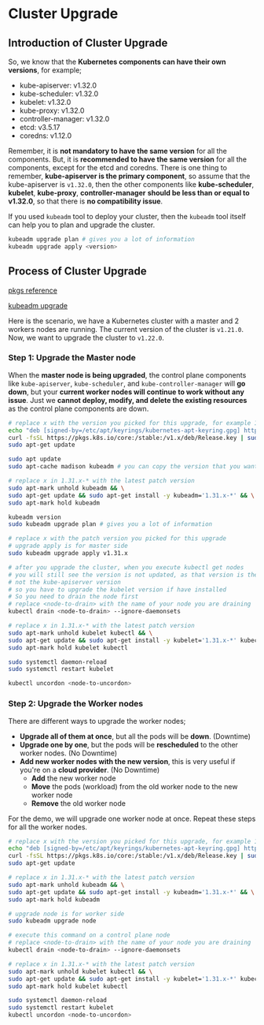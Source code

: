 # Cluster Upgrade

## Introduction of Cluster Upgrade

So, we know that the **Kubernetes components can have their own versions**, for example;
- kube-apiserver: v1.32.0
- kube-scheduler: v1.32.0
- kubelet: v1.32.0
- kube-proxy: v1.32.0
- controller-manager: v1.32.0
- etcd: v3.5.17
- coredns: v1.12.0

Remember, it is **not mandatory to have the same version** for all the components. But, it is **recommended to have the same version** for all the components, except for the etcd and coredns. There is one thing to remember, **kube-apiserver is the primary component**, so assume that the kube-apiserver is `v1.32.0`, then the other components like **kube-scheduler**, **kubelet**, **kube-proxy**, **controller-manager** **should be less than or equal to v1.32.0**, so that there is **no compatibility issue**.

If you used `kubeadm` tool to deploy your cluster, then the `kubeadm` tool itself can help you to plan and upgrade the cluster.

```bash
kubeadm upgrade plan # gives you a lot of information
kubeadm upgrade apply <version>
```

## Process of Cluster Upgrade

[pkgs reference](https://v1-31.docs.kubernetes.io/blog/2023/08/15/pkgs-k8s-io-introduction/)

[kubeadm upgrade](https://kubernetes.io/docs/tasks/administer-cluster/kubeadm/kubeadm-upgrade/)

Here is the scenario, we have a Kubernetes cluster with a master and 2 workers nodes are running. The current version of the cluster is `v1.21.0`. Now, we want to upgrade the cluster to `v1.22.0`.

<Steps>

### Step 1: Upgrade the Master node

When the **master node is being upgraded**, the control plane components like `kube-apiserver`, `kube-scheduler`, and `kube-controller-manager` will **go down**, but your **current worker nodes will continue to work without any issue**. Just we **cannot deploy, modify, and delete the existing resources** as the control plane components are down.

```bash
# replace x with the version you picked for this upgrade, for example 1.29, 1.32, etc.
echo "deb [signed-by=/etc/apt/keyrings/kubernetes-apt-keyring.gpg] https://pkgs.k8s.io/core:/stable:/v1.x/deb/ /" | sudo tee /etc/apt/sources.list.d/kubernetes.list
curl -fsSL https://pkgs.k8s.io/core:/stable:/v1.x/deb/Release.key | sudo gpg --dearmor -o /etc/apt/keyrings/kubernetes-apt-keyring.gpg
sudo apt-get update

sudo apt update
sudo apt-cache madison kubeadm # you can copy the version that you want to upgrade

# replace x in 1.31.x-* with the latest patch version
sudo apt-mark unhold kubeadm && \
sudo apt-get update && sudo apt-get install -y kubeadm='1.31.x-*' && \
sudo apt-mark hold kubeadm

kubeadm version
sudo kubeadm upgrade plan # gives you a lot of information

# replace x with the patch version you picked for this upgrade
# upgrade apply is for master side
sudo kubeadm upgrade apply v1.31.x

# after you upgrade the cluster, when you execute kubectl get nodes
# you will still see the version is not updated, as that version is the kubelet version
# not the kube-apiserver version
# so you have to upgrade the kubelet version if have installed
# So you need to drain the node first
# replace <node-to-drain> with the name of your node you are draining
kubectl drain <node-to-drain> --ignore-daemonsets

# replace x in 1.31.x-* with the latest patch version
sudo apt-mark unhold kubelet kubectl && \
sudo apt-get update && sudo apt-get install -y kubelet='1.31.x-*' kubectl='1.31.x-*' && \
sudo apt-mark hold kubelet kubectl

sudo systemctl daemon-reload
sudo systemctl restart kubelet

kubectl uncordon <node-to-uncordon>
```

### Step 2: Upgrade the Worker nodes

There are different ways to upgrade the worker nodes;
- **Upgrade all of them at once**, but all the pods will be **down**. (Downtime)
- **Upgrade one by one**, but the pods will be **rescheduled** to the other worker nodes. (No Downtime)
- **Add new worker nodes with the new version**, this is very useful if you're on a **cloud provider**. (No Downtime)
  - **Add** the new worker node
  - **Move** the pods (workload) from the old worker node to the new worker node
  - **Remove** the old worker node

For the demo, we will upgrade one worker node at once. Repeat these steps for all the worker nodes.

```bash
# replace x with the version you picked for this upgrade, for example 1.29, 1.32, etc.
echo "deb [signed-by=/etc/apt/keyrings/kubernetes-apt-keyring.gpg] https://pkgs.k8s.io/core:/stable:/v1.x/deb/ /" | sudo tee /etc/apt/sources.list.d/kubernetes.list
curl -fsSL https://pkgs.k8s.io/core:/stable:/v1.x/deb/Release.key | sudo gpg --dearmor -o /etc/apt/keyrings/kubernetes-apt-keyring.gpg
sudo apt-get update

# replace x in 1.31.x-* with the latest patch version
sudo apt-mark unhold kubeadm && \
sudo apt-get update && sudo apt-get install -y kubeadm='1.31.x-*' && \
sudo apt-mark hold kubeadm

# upgrade node is for worker side
sudo kubeadm upgrade node

# execute this command on a control plane node
# replace <node-to-drain> with the name of your node you are draining
kubectl drain <node-to-drain> --ignore-daemonsets

# replace x in 1.31.x-* with the latest patch version
sudo apt-mark unhold kubelet kubectl && \
sudo apt-get update && sudo apt-get install -y kubelet='1.31.x-*' kubectl='1.31.x-*' && \
sudo apt-mark hold kubelet kubectl

sudo systemctl daemon-reload
sudo systemctl restart kubelet
kubectl uncordon <node-to-uncordon>
```

</Steps>
